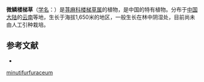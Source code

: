 {{Speciesbox
| name = 微鳞楼梯草
| status = 
| status_system = 
| image =
| genus = Elatostema
| species = minutifurfuraceum
| authority = W. T. Wang
}}

'''微鳞楼梯草'''（[[学名|学名]]：{{lang|la|''Elatostema minutifurfuraceum''}}）是[[荨麻科|荨麻科]][[楼梯草属|楼梯草属]]的植物，是中国的特有植物。分布于[[中国大陆|中国大陆]]的[[云南|云南]]等地，生长于海拔1,650米的地区，一般生长在林中阴湿处，目前尚未由人工引种栽培。

== 参考文献 ==
<div class="references-small">
* {{cite web| url =http://www.bioinfo.cn/db05/KmzwSpecies.php?action=view&id=23211| title =微鳞楼梯草| work =《中国高等植物数据库全库》| publisher =中国科学院微生物研究所| author =昆明植物研究所| accessdate =2009-02-25| deadurl =yes| archiveurl =https://web.archive.org/web/20160305092936/http://www.bioinfo.cn/db05/KmzwSpecies.php?action=view&id=23211| archivedate =2016-03-05}}
</div>
{{Taxonbar|from=Q11071473}}

{{DEFAULTSORT:Elatostema minutifurfuraceum}}
[[Category:楼梯草属|minutifurfuraceum]]


{{Urticaceae-stub}}